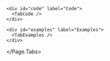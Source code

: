 


<Meta title="SUI/Components/Advanced/Accordion" of={AccordionStories} />

<Unstyled>
  <Page.Tabs
    title="Accordion"
    subtitle="The Accordion allows users to show and hide the content of related titles on
a page."
    status="ready"
  >
    <div id="usage" label="Usage">
      <TabUsage />
    </div>

    <div id="code" label="Code">
      <TabCode />
    </div>

    <div id="examples" label="Examples">
      <TabExamples />
    </div>
  </Page.Tabs>
</Unstyled>
